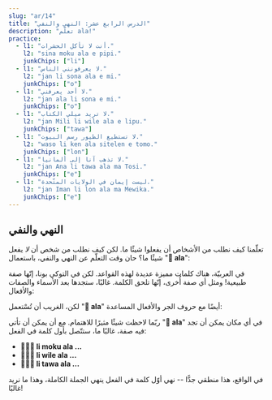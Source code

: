 ```yaml
---
slug: "ar/14"
title: "الدرس الرابع عشر: النهي والنفي"
description: "تعلّم ala!"
practice:
  - l1: "أنت لا تأكل الحشرات."
    l2: "sina moku ala e pipi."
    junkChips: ["li"]
  - l1: "لا يعرفونني الناس."
    l2: "jan li sona ala e mi."
    junkChips: ["o"]
  - l1: "لا أحد يعرفني."
    l2: "jan ala li sona e mi."
    junkChips: ["o"]
  - l1: "لا تريد ميلي الكتاب."
    l2: "jan Mili li wile ala e lipu."
    junkChips: ["tawa"]
  - l1: "لا تستطيع الطيور رسم البيوت."
    l2: "waso li ken ala sitelen e tomo."
    junkChips: ["lon"]
  - l1: "لا تذهب آنا إلى ألمانيا."
    l2: "jan Ana li tawa ala ma Tosi."
    junkChips: ["e"]
  - l1: "ليست إيمان في الولايات المتّحدة."
    l2: "jan Iman li lon ala ma Mewika."
    junkChips: ["e"]
---
```



## النهي والنفي

تعلّمنا كيف نطلب من الأشخاص أن يفعلوا شيئًا ما. لكن كيف نطلب من شخص أن *لا* يفعل شيئًا ما؟ حان وقت التعلّم عن النهي والنفي، باستعمال "**󱤂 ala**":

<List>
  <Word sl="ala" m="لا، ليس، لم، لن،..." />
</List>

في العربيّة، هناك كلمات مميزة عديدة لهذه القواعد. لكن في التوكي بونا، إنّها صفة طبيعية! ومثل أي صفة أُخرى، إنّها تلحق الكلمة. غالبًا، ستجدها بعد الأسماء والصفات والأفعال:

<List>
  <Word sl="jan ala" m="للا أحد، ليس شخص" />
  <Sentence sl="jan ala li wile utala." m="لا أحد يريد القِتال." />
  <Word sl="suli ala" m="ليس كبير، ليس مهم" />
  <Sentence sl="ni li suli ala tawa mi." m="هذا لا يهمّني. (هذا ليس مهمّ لي.)" />
  <Word sl="moku ala" m="عدم الأكل" />
  <Sentence sl="pipi li moku ala e soweli." m="الحشرات لا تأكل الحيوانات." />
</List>

لكن، الغريب أن تُسْتعمل "**󱤂 ala**" أيضًا مع حروف الجر والأفعال المساعدة:

<List>
  <Word sl="wile ala" m="عدم إرادة الـ..." />
  <Sentence sl="sina wile ala moku e suwi." m="لا تريد أكل الحلويّات." />
  <Word sl="tawa ala" m="عدم الذهاب إلى ...، ليس لاتّجاه ..." />
  <Sentence sl="pipi li tawa ala kasi." m="لا تذهب الحشرة إلى النّبات." />
</List>

ربّما لاحظت شيئًا مثيرًا للاهتمام. مع أن يمكن أن تأتي "**󱤂 ala**" في أي مكان يمكن أن تجد فيه صفة، غالبًا ما، ستتّصل بأول كلمة في الفعل:
* **󱤧󱤶󱤂 li moku ala ...**
* **󱤧󱥷󱤂 li wile ala ...**
* **󱤧󱥩󱤂 li tawa ala ...**

في الواقع، هذا منطقي جدًّا -- نهي أوّل كلمة في الفعل ينهي الجملة الكاملة، وهذا ما نريد غالبًا!

<Practice exercises={frontmatter.practice} />
